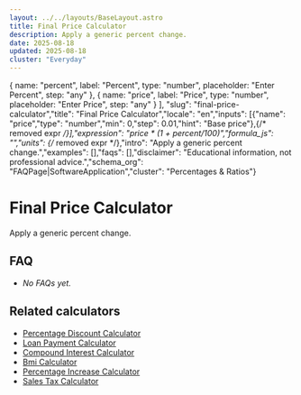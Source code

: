 ```yaml
---
layout: ../../layouts/BaseLayout.astro
title: Final Price Calculator
description: Apply a generic percent change.
date: 2025-08-18
updated: 2025-08-18
cluster: "Everyday"
---
```



  { name: "percent", label: "Percent", type: "number", placeholder: "Enter Percent", step: "any" },
  { name: "price", label: "Price", type: "number", placeholder: "Enter Price", step: "any" }
],
"slug": "final-price-calculator","title": "Final Price Calculator","locale": "en","inputs": [{"name": "price","type": "number","min": 0,"step": 0.01,"hint": "Base price"},{/* removed expr */}],"expression": "price * (1 + percent/100)","formula_js": "","units": {/* removed expr */},"intro": "Apply a generic percent change.","examples": [],"faqs": [],"disclaimer": "Educational information, not professional advice.","schema_org": "FAQPage|SoftwareApplication","cluster": "Percentages & Ratios"}

# Final Price Calculator

Apply a generic percent change.

<Calculator schema={schema} />

## FAQ

- _No FAQs yet._

## Related calculators
- [Percentage Discount Calculator](/calculators/percentage-discount-calculator/)
- [Loan Payment Calculator](/calculators/loan-payment-calculator/)
- [Compound Interest Calculator](/calculators/compound-interest-calculator/)
- [Bmi Calculator](/calculators/bmi-calculator/)
- [Percentage Increase Calculator](/calculators/percentage-increase-calculator/)
- [Sales Tax Calculator](/calculators/sales-tax-calculator/)
